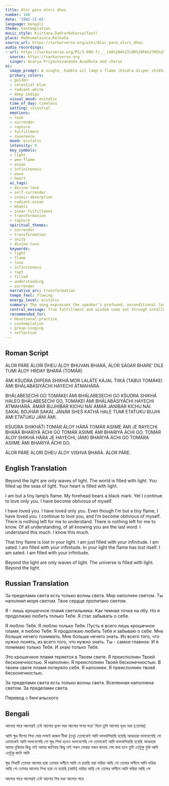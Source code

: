```yaml
---
title: Alor pare alori dheu
number: 148
date: '1982-12-01'
language: bengali
theme: Contemplation
music_style: Kiirtana,Dadra+Kaharva(fast)
place: Madhumalainca,Kolkata
source_url: https://sarkarverse.org/wiki/Alor_pare_alori_dheu
audio_recordings:
- url: https://sarkarverse.org/PS/1-999-f/___148%20A%27LOR%20PA%27RE%20A%27LORI%20D%27HEU%20A%27LOY.mp3
  source: https://sarkarverse.org
  singer: Acarya Priyashivananda Avadhuta and chorus
ai:
  image_prompt: A single, humble oil lamp's flame (kśudra diiper shikhá), barely visible as a dark streak at its base, is being overwhelmingly absorbed into a cosmic, radiant tide. Swirling waves of brilliant golden and celestial blue light fill the frame, symbolizing the Infinite (Asiime). The scene is rendered with deep, ethereal luminescence, illustrating the ecstatic moment of the individual self dissolving into the boundless ocean of Divine Light.
  primary_colors:
  - golden
  - celestial-blue
  - radiant-white
  - deep-indigo
  visual_mood: ecstatic
  time_of_day: timeless
  setting: celestial
  emotions:
  - love
  - surrender
  - rapture
  - fulfillment
  - reverence
  mood: ecstatic
  intensity: 9
  key_symbols:
  - light
  - wee-flame
  - ocean
  - infiniteness
  - wave
  - heart
  ai_tags:
  - divine-love
  - self-surrender
  - cosmic-absorption
  - radiant-ocean
  - bhakti
  - inner-fulfillment
  - transformation
  - rapture
  spiritual_themes:
  - surrender
  - transformation
  - unity
  - divine-love
  keywords:
  - light
  - flame
  - love
  - infiniteness
  - rapt
  - filled
  - understanding
  - surrender
  narrative_arc: transformation
  tempo_feel: flowing
  energy_level: ecstatic
  summary: The song expresses the speaker’s profound, unconditional love for the Divine, recognizing that intellectual understanding is futile. The speaker compares themselves to a tiny flame, overwhelmed by the limitless Sea of Divine Light. By surrendering the small self (the flame), they realize that they are completely filled and contained within the Infinite.
  central_message: True fulfillment and wisdom come not through intellect, but through ecstatic, unconditional love and complete self-surrender, leading to absorption in the Divine Infinite.
  recommended_for:
  - devotional-practice
  - contemplation
  - group-singing
  - reflection
---
```


## Roman Script

ÁLOR PÁRE ÁLORI D́HEU
ÁLOY BHUVAN BHARÁ,
ÁLOR SÁGAR BHARE’ DILE TUMI
ÁLOY HRDAY BHARÁ (TOMÁR).

ÁMI KŚUDRA DIIPERA SHIKHÁ
MOR LALÁT́E KÁJAL T́IIKÁ
(TABU) TOMÁKEI ÁMI BHÁLABÁSIYÁCHI
HAYECHI ÁTMAHÁRÁ.

BHÁLABESECHI GO
TOMÁKEI ÁMI BHÁLABESECHI GO
KŚUDRA SHIKHÁ HALEO BHÁLABESECHI GO,
TOMÁKEI ÁMI BHÁLABÁSIYÁCHI HAYECHI ÁTMAHÁRÁ.
ÁMÁR BUJHIBÁR KICHU NÁI
ÁMÁR JÁNIBÁR KICHU NÁI.
SAKAL BOJHÁR SAKAL JÁNÁR
SHEŚ KATHÁ HALE TUMI
ETAT́UKU BUJHI ÁMI
ETAT́UKU JÁNI ÁMI.

KŚUDRA SHIKHÁT́I TOMÁR ÁLOY HÁRÁ
TOMÁR ASIIME ÁMI JE RAYECHI BHARÁ
BHARIYÁ ÁCHI GO
TOMÁR ASIIME ÁMI BHARIYÁ ÁCHI GO.
TOMÁR ÁLOY SHIKHÁ HÁRÁ JE HAYECHI,
(ÁMI) BHARIYÁ ÁCHI GO
TOMÁRA ASIIME ÁMI BHARIYÁ ÁCHI GO.

ÁLOR PÁRE ÁLORI D́HEU
ÁLOY VISHVA BHARÁ.
ÁLOR PÁRE.

## English Translation

Beyond the light are only waves of light.
The world is filled with light.
You filled up the seas of light.
Your heart is filled with light.

I am but a tiny lamp’s flame.
My forehead bears a black mark.
Yet I continue to love only you.
I have become oblivious of myself.

I have loved you.
I have loved only you.
Even though I’m but a tiny flame, I have loved you.
I continue to love you, and I’m become oblivious of myself.
There is nothing left for me to understand.
There is nothing left for me to know.
Of all understanding, of all knowing
you are the last word.
I understand this much.
I know this much.

That tiny flame is lost in your light.
I am just filled with your infinitude.
I am sated.
I am filled with your infinitude.
In your light the flame has lost itself.
I am sated.
I am filled with your infinitude.

Beyond the light are only waves of light.
The universe is filled with light.
Beyond the light.

## Russian Translation

За пределами света есть только волны света.
Мир наполнен светом.
Ты наполнил моря светом.
Твое сердце пропитано светом.

Я - лишь крошечное пламя светильника.
Как темная точка на лбу.
Но я продолжаю любить только Тебя.
Я стал забывать о себе.

Я люблю Тебя.
Я люблю только Тебя.
Пусть я всего лишь крошечное пламя, я люблю Тебя.
Я продолжаю любить Тебя и забываю о себе.
Мне больше нечего понимать.
Мне больше нечего знать.
Из всего того, что нужно понять,
из всего того, что нужно знать.
Ты - самое главное.
И я понимаю только Тебя.
И знаю только Тебя.

Это крошечное пламя теряется в Твоем свете.
Я преисполнен Твоей бесконечностью.
Я наполнен.
Я преисполнен Твоей бесконечностью.
В твоем свете пламя потеряло себя.
Я наполнен.
Я преисполнен твоей бесконечностью.

За пределами света есть только волны света.
Вселенная наполнена светом.
За пределами света.

Перевод с бенгальского

## Bengali

আলোর পারে আলোরই ঢেউ
আলোয় ভুবন ভরা
আলোর সাগর ভরে' দিলে তুমি 
আলোয় হৃদয় ভরা (তোমার)

আমি ক্ষুদ্র দীপের শিখা 
মোর ললাটে কাজল টীকা
(তবু) তোমাকেই আমি ভালবাসিয়াছি
হয়েছি আত্মহারা
ভালবেসেছি গো 
তোমাকেই আমি ভালবেসেছি গো
ক্ষুদ্র শিখা হলেও ভালবেসেছি গো
তোমাকেই আমি ভালবাসিয়াছি হয়েছি আত্মহারা
আমার বুঝিবার কিছু নাই 
আমার জানিবার কিছু নাই
সকল বোঝার সকল জানার 
শেষ কথা হলে তুমি
এতটুকু বুঝি আমি 
এতটুকু জানি আমি

ক্ষুদ্র শিখাটি তোমার আলোয় হারা
তোমার অসীমে আমি যে রয়েছি ভরা
ভরিয়া আছি গো 
তোমার অসীমে আমি ভরিয়া আছি গো
তোমার আলোয় শিখা হারা যে হয়েছি
(আমি) ভরিয়া আছি গো 
তোমার অসীমে আমি ভরিয়া আছি গো

আলোর পারে আলোরই ঢেউ 
আলোয় বিশ্ব ভরা
আলোর পারে
